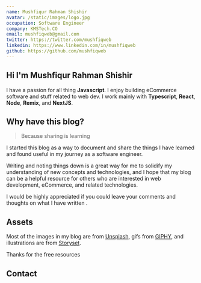 ```yaml
---
name: Mushfiqur Rahman Shishir
avatar: /static/images/logo.jpg
occupation: Software Engineer
company: KMSTech.CO
email: mushfiqweb@gmail.com
twitter: https://twitter.com/mushfiqweb
linkedin: https://www.linkedin.com/in/mushfiqweb
github: https://github.com/mushfiqweb
---
```


## Hi <Twemoji emoji="waving-hand" /> I'm Mushfiqur Rahman Shishir

I have a passion for all thing **Javascript**.
I enjoy building eCommerce software and stuff related to web dev.
I work mainly with **Typescript**, **React**, **Node**, **Remix**, and **NextJS**.

## Why have this blog?

> Because sharing is learning

I started this blog as a way to document and share the things I have learned and found useful in my journey as a software engineer.

Writing and noting things down is a great way for me to solidify my understanding of new concepts and technologies,
and I hope that my blog can be a helpful resource for others who are interested in web development, eCommerce, and related technologies.

I would be highly appreciated if you could leave your comments and thoughts on what I have written <Twemoji emoji="clinking-beer-mugs" />.

## Assets

Most of the images in my blog are from [Unsplash](https://unsplash.com/), gifs from [GIPHY](https://giphy.com/), and illustrations are from [Storyset](https://storyset.com/).

Thanks for the free resources <Twemoji emoji="folded-hands" />

## Contact
